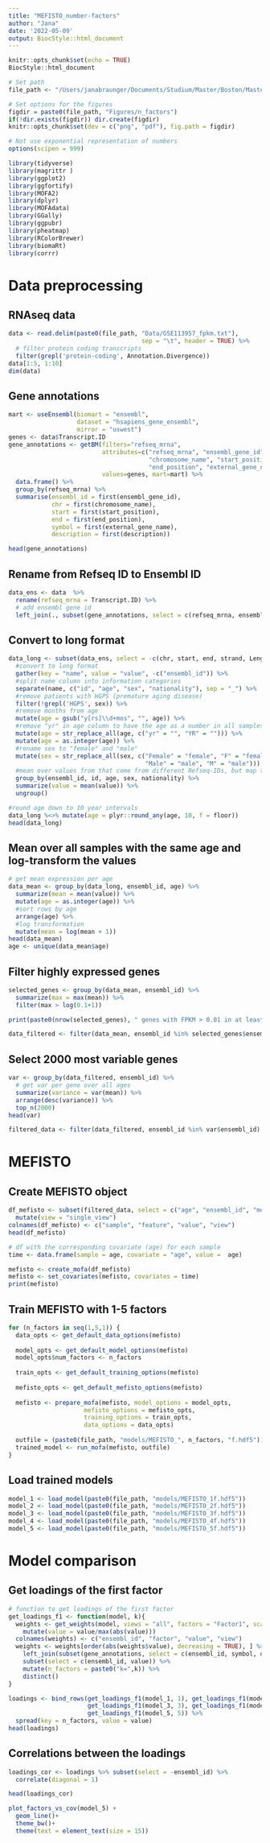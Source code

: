 ```yaml
---
title: "MEFISTO_number-factors"
author: "Jana"
date: '2022-05-09'
output: BiocStyle::html_document
---
```



```r
knitr::opts_chunk$set(echo = TRUE)
BiocStyle::html_document 

# Set path
file_path <- "/Users/janabraunger/Documents/Studium/Master/Boston/Masterarbeit/MOFA/"

# Set options for the figures
figdir = paste0(file_path, "Figures/n_factors")
if(!dir.exists(figdir)) dir.create(figdir)
knitr::opts_chunk$set(dev = c("png", "pdf"), fig.path = figdir)

# Not use exponential representation of numbers
options(scipen = 999) 
```


```r
library(tidyverse)
library(magrittr )
library(ggplot2)
library(ggfortify)
library(MOFA2)
library(dplyr)
library(MOFAdata)
library(GGally)
library(ggpubr)
library(pheatmap)
library(RColorBrewer)
library(biomaRt)
library(corrr)
```


# Data preprocessing
## RNAseq data
```r
data <- read.delim(paste0(file_path, "Data/GSE113957_fpkm.txt"), 
                                     sep = "\t", header = TRUE) %>%
  # filter protein coding transcripts
  filter(grepl('protein-coding', Annotation.Divergence)) 
data[1:5, 1:10]
dim(data)
```


## Gene annotations
```r
mart <- useEnsembl(biomart = "ensembl", 
                   dataset = "hsapiens_gene_ensembl", 
                   mirror = "uswest")
genes <- data$Transcript.ID
gene_annotations <- getBM(filters="refseq_mrna", 
                          attributes=c("refseq_mrna", "ensembl_gene_id", 
                                       "chromosome_name", "start_position", 
                                       "end_position", "external_gene_name", "description"), 
                          values=genes, mart=mart) %>%
  data.frame() %>%
  group_by(refseq_mrna) %>%
  summarise(ensembl_id = first(ensembl_gene_id), 
            chr = first(chromosome_name),
            start = first(start_position), 
            end = first(end_position),
            symbol = first(external_gene_name), 
            description = first(description))

head(gene_annotations)
```

## Rename from Refseq ID to Ensembl ID
```r
data_ens <- data  %>%
  rename(refseq_mrna = Transcript.ID) %>%
  # add ensembl gene id 
  left_join(., subset(gene_annotations, select = c(refseq_mrna, ensembl_id)), by = "refseq_mrna") 
```


## Convert to long format
```r
data_long <- subset(data_ens, select = -c(chr, start, end, strand, Length, Copies, Annotation.Divergence, refseq_mrna)) %>%
  #convert to long format
  gather(key = "name", value = "value", -c("ensembl_id")) %>%
  #split name column into information categories
  separate(name, c("id", "age", "sex", "nationality"), sep = "_") %>%
  #remove patients with HGPS (premature aging disease)
  filter(!grepl('HGPS', sex)) %>% 
  #remove months from age
  mutate(age = gsub("y[rs]\\d+mos", "", age)) %>%
  #remove "yr" in age column to have the age as a number in all samples
  mutate(age = str_replace_all(age, c("yr" = "", "YR" = ""))) %>%
  mutate(age = as.integer(age)) %>%
  #rename sex to "female" and "male"
  mutate(sex = str_replace_all(sex, c("Female" = "female", "F" = "female", 
                                      "Male" = "male", "M" = "male")))  %>%
  #mean over values from that come from different Refseq-IDs, but map to the same ensembl id
  group_by(ensembl_id, id, age, sex, nationality) %>%
  summarize(value = mean(value)) %>%
  ungroup() 

#round age down to 10 year intervals
data_long %<>% mutate(age = plyr::round_any(age, 10, f = floor))
head(data_long)
```


## Mean over all samples with the same age and log-transform the values
```r
# get mean expression per age
data_mean <- group_by(data_long, ensembl_id, age) %>%
  summarize(mean = mean(value)) %>%
  mutate(age = as.integer(age)) %>%
  #sort rows by age
  arrange(age) %>%
  #log transformation
  mutate(mean = log(mean + 1))
head(data_mean)
age <- unique(data_mean$age)
```


## Filter highly expressed genes
```r
selected_genes <- group_by(data_mean, ensembl_id) %>%
  summarize(max = max(mean)) %>%
  filter(max > log(0.1+1))

print(paste0(nrow(selected_genes), " genes with FPKM > 0.01 in at least one age group were selected out of ", length(unique(data_mean$ensembl_id)), " genes in total."))

data_filtered <- filter(data_mean, ensembl_id %in% selected_genes$ensembl_id) 
```


## Select 2000 most variable genes 
```r
var <- group_by(data_filtered, ensembl_id) %>%
  # get var per gene over all ages
  summarize(variance = var(mean)) %>%
  arrange(desc(variance)) %>%
  top_n(2000)
head(var)
```

```r
filtered_data <- filter(data_filtered, ensembl_id %in% var$ensembl_id) 
```

# MEFISTO
## Create MEFISTO object
```r
df_mefisto <- subset(filtered_data, select = c("age", "ensembl_id", "mean")) %>%
  mutate(view = "single_view") 
colnames(df_mefisto) <- c("sample", "feature", "value", "view")
head(df_mefisto)

# df with the corresponding covariate (age) for each sample 
time <- data.frame(sample = age, covariate = "age", value =  age)
```

```r
mefisto <- create_mofa(df_mefisto)
mefisto <- set_covariates(mefisto, covariates = time)
print(mefisto)
```

## Train MEFISTO with 1-5 factors
```r
for (n_factors in seq(1,5,1)) {
  data_opts <- get_default_data_options(mefisto)
  
  model_opts <- get_default_model_options(mefisto)
  model_opts$num_factors <- n_factors
  
  train_opts <- get_default_training_options(mefisto)
  
  mefisto_opts <- get_default_mefisto_options(mefisto)
  
  mefisto <- prepare_mofa(mefisto, model_options = model_opts,
                     mefisto_options = mefisto_opts,
                     training_options = train_opts,
                     data_options = data_opts)
  
  outfile = (paste0(file_path, "models/MEFISTO_", n_factors, "f.hdf5"))
  trained_model <- run_mofa(mefisto, outfile)
}
```


## Load trained models
```r
model_1 <- load_model(paste0(file_path, "models/MEFISTO_1f.hdf5"))
model_2 <- load_model(paste0(file_path, "models/MEFISTO_2f.hdf5"))
model_3 <- load_model(paste0(file_path, "models/MEFISTO_3f.hdf5"))
model_4 <- load_model(paste0(file_path, "models/MEFISTO_4f.hdf5"))
model_5 <- load_model(paste0(file_path, "models/MEFISTO_5f.hdf5"))
```


# Model comparison

## Get loadings of the first factor
```r
# function to get loadings of the first factor
get_loadings_f1 <- function(model, k){
  weights <- get_weights(model, views = "all", factors = "Factor1", scale = F, as.data.frame = TRUE) %>%
    mutate(value = value/max(abs(value)))
  colnames(weights) <- c("ensembl_id", "factor", "value", "view")
  weights <- weights[order(abs(weights$value), decreasing = TRUE), ] %>%
    left_join(subset(gene_annotations, select = c(ensembl_id, symbol, description))) %>%
    subset(select = c(ensembl_id, value)) %>%
    mutate(n_factors = paste0("k=",k)) %>%
    distinct()
}

loadings <- bind_rows(get_loadings_f1(model_1, 1), get_loadings_f1(model_2, 2),
                      get_loadings_f1(model_3, 3), get_loadings_f1(model_4, 4),
                      get_loadings_f1(model_5, 5)) %>%
  spread(key = n_factors, value = value)
head(loadings)
```


## Correlations between the loadings
```r
loadings_cor <- loadings %>% subset(select = -ensembl_id) %>%
  correlate(diagonal = 1)

head(loadings_cor)
```





```r
plot_factors_vs_cov(model_5) + 
  geom_line()+
  theme_bw()+ 
  theme(text = element_text(size = 15))
```


